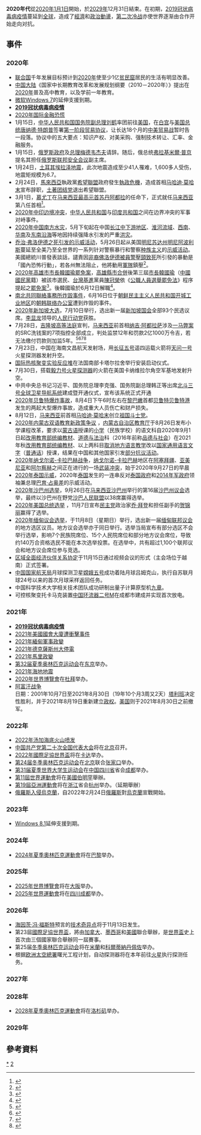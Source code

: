 {{DecadeTOC|2020}}

'''2020年代'''從[[2020年|2020年]][[1月1日|1月1日]]開始，於[[2029年|2029年]]12月31日結束。在初期，[[2019冠状病毒病疫情|2019冠状病毒病疫情]]蔓延到[[2019冠狀病毒病全球各地疫情|全球]]，造成了[[2019冠狀病毒病疫情對經濟的影響|經濟]]和[[2019冠状病毒病疫情对政治的影响|政治動盪]]，[[第二次冷战|第二次冷战]]亦使世界逐渐由合作开始走向对抗。

== 事件 ==
=== 2020年 ===
* [[联合国|联合国]]千年发展目标预计到[[2020年|2020年]]使至少1亿[[贫民窟|贫民窟]]居民的生活有明显改善。
* [[中国大陆|中国大陆]]《国家中长期教育改革和发展规划纲要（2010－2020年）》提出在[[2020年|2020年]]普及高中教育，以及学前一年教育。
* [[微软|微软]][[Windows_7|Windows 7]]的延伸支援到期。
* '''[[2019冠状病毒病疫情|2019冠状病毒病疫情]]'''
* [[2020年国际金融恐慌|2020年国际金融恐慌]]
* 1月15日，[[中华人民共和国国务院副总理|中华人民共和国国务院副总理]][[刘鹤|刘鹤]]率团前往[[美国|美国]]，在[[白宮|白宫]]与[[美国总统|美国总统]][[唐納·川普|唐纳德·特朗普]]签署[[中美贸易战|第一阶段贸易协议]]，让长达18个月的[[中美贸易战|中美贸易战]]暂时告一段落。协议中的五大要点：知识产权、对美采购、强制技术转让、汇率、金融服务。
* 1月15日，[[俄羅斯聯邦政府|俄罗斯政府]]及[[俄罗斯总理|总理]][[德米特里·阿纳托利耶维奇·梅德韦杰夫|梅德韦杰夫]]请辞。随后，俄总统[[弗拉基米尔·普京|弗拉基米爾·普京]]提名其担任[[俄羅斯聯邦安全會議|俄罗斯联邦安全会议]]副主席。
* 1月24日，[[2020年土耳其埃拉泽地震|土耳其埃拉泽地震]]，此次地震造成至少41人罹难，1,600多人受伤，地震矩规模为6.7。
* 2月24日，[[馬來西亞|馬來西亞]]執政黨[[希望聯盟|希望聯盟]]政府發生[[2020年马来西亚政治危机|執政危機]]，造成首相[[马哈迪·莫哈末|马哈迪·莫哈末]]宣布辞职，[[土著团结党|土著团结党]]退出希望聯盟。
* 3月1日，[[慕尤丁|慕尤丁]]在[[马来西亚最高元首|马来西亚最高元首]][[苏丹阿都拉|苏丹阿都拉]]的任命下，正式就任[[马来西亚|马来西亚]]第八任首相<ref>{{Cite web|title=◤慕尤丁任相◢ 13分钟仪式结束 慕尤丁首相大位 暂稳了 中國報|url=https://www.chinapress.com.my/20200301/%e2%97%a4%e6%85%95%e5%b0%a4%e4%b8%81%e4%bb%bb%e7%9b%b8%e2%97%a2-%e2%97%a4%e6%85%95%e5%b0%a4%e4%b8%81%e4%bb%bb%e7%9b%b8%e2%97%a2-13%e5%88%86%e9%92%9f%e4%bb%aa%e5%bc%8f%e7%bb%93%e6%9d%9f-%e6%85%95/|accessdate=2020-05-31|work=中國報 China Press|language=en-US|archive-date=2020-03-14|archive-url=https://web.archive.org/web/20200314124122/https://www.chinapress.com.my/20200301/%e2%97%a4%e6%85%95%e5%b0%a4%e4%b8%81%e4%bb%bb%e7%9b%b8%e2%97%a2-%e2%97%a4%e6%85%95%e5%b0%a4%e4%b8%81%e4%bb%bb%e7%9b%b8%e2%97%a2-13%e5%88%86%e9%92%9f%e4%bb%aa%e5%bc%8f%e7%bb%93%e6%9d%9f-%e6%85%95/|dead-url=no}}</ref>。
* [[2020年中印边境冲突|2020年中印边境冲突]]，[[中华人民共和国|中华人民共和国]]与[[印度|印度共和国]]之间在边界冲突的军事对峙事件。
* [[2020年中国南方水灾|2020年中国南方水灾]]，5月下旬起在中国[[长江中下游平原|长江中下游地区]]、[[淮河流域|淮河流域]]、[[中国西南地区|西南]]、[[华南地区|华南]]及[[中国东南地区|东南沿海]]等地因持续强降水引发的严重[[洪水|洪灾]]。
* [[乔治·弗洛伊德之死引发的示威活动|乔治·弗洛伊德之死引发的示威活动]]，5月26日起从美国[[明尼苏达州|明尼苏达州]][[明尼阿波利斯|明尼阿波利斯]]蔓延至全美乃至全世界的一系列针对警察暴行和警察[[种族主义|种族主义]]的[[喬治·佛洛伊德之死引發的示威列表|示威活动]]。美國總統川普發表談話，譴責因[[乔治·弗洛伊德之死|非裔佛洛伊德被員警壓頸致死]]所引發的暴動是「國內恐怖行動」，若各州無法阻止，他將動用[[軍隊|軍隊]]鎮壓<ref>{{cite news|url=https://www.whitehouse.gov/briefings-statements/statement-by-the-president-39/|title=Statement by the President|website=whitehouse|date=2020-06-01|accessdate=2020-06-02|archive-date=2020-06-02|archive-url=https://web.archive.org/web/20200602020020/https://www.whitehouse.gov/briefings-statements/statement-by-the-president-39/|dead-url=no}}</ref>。
*[[2020年高雄市市長韓國瑜罷免案|2020年高雄市市長韓國瑜罷免案]]，[[2010年中華民國縣市改制直轄市|高雄縣市合併]]後第三屆[[高雄市市長|市長]][[韓國瑜|韓國瑜]]（[[中國國民黨|中國國民黨]]籍）被該市選民、[[台灣基進|台灣基進]]黨員[[陳冠榮_(1980年)|陳冠榮]]依《[[公職人員選舉罷免法|公職人員選舉罷免法]]》程序提起之[[罷免|罷免案]]<ref>{{cite news |author1=陳朝福 |title=公辦電視罷免說明會 陳冠榮將唱獨角戲 |url=https://www.cna.com.tw/news/aipl/202005290224.aspx |accessdate=2021-01-21 |work=中央通訊社 |date=2020-05-29 |archive-date=2020-06-15 |archive-url=https://web.archive.org/web/20200615052928/https://www.cna.com.tw/news/aipl/202005290224.aspx |dead-url=no }}</ref>。後韓國瑜於6月12日解職<ref>{{cite news |author1=顧荃 |title=韓國瑜12日解職 陳其邁可望17日宣布辭官參選 |url=https://www.cna.com.tw/news/firstnews/202006115007.aspx |accessdate=2021-01-21 |work=中央通訊社 |date=2020-06-11 |archive-date=2020-09-27 |archive-url=https://web.archive.org/web/20200927202456/https://www.cna.com.tw/news/firstnews/202006115007.aspx |dead-url=no }}</ref>。
*[[南北共同聯絡事務所炸毀事件|南北共同聯絡事務所炸毀事件]]，6月16日位于[[朝鲜民主主义人民共和国|朝鲜民主主义人民共和国]][[開城工業地區|开城工业地区]]的[[南北共同聯絡事務所|朝韩联络办公室]]遭到炸毁的事件。
*[[2020年新加坡大選|2020年新加坡大选]]，7月10日举行，选出新一届[[新加坡國會|新加坡国会]]全部93个民选议席。[[李显龙|李显龙]]领导的[[人民行动党|人民行动党]]获胜。
*7月28日，[[吉隆坡高等法庭|吉隆坡高等法庭]]宣判，[[马来西亚|马来西亚]]前首相[[纳吉·阿都拉萨|纳吉·阿都拉萨]]涉及[[一马弊案|一马弊案]]的SRC洗钱案的7项指控全部成立，判处监禁12年和罚款2亿1000万令吉，若无法缴付罚款则加监5年。<ref>{{Cite news|title=马来西亚前总理纳吉布被判12年 其人其案四个看点|url=https://www.bbc.com/zhongwen/simp/world-53570411|newspaper=BBC News 中文|accessdate=2020-12-02|language=zh-hans|archive-date=2021-01-15|archive-url=https://web.archive.org/web/20210115123538/https://www.bbc.com/zhongwen/simp/world-53570411|dead-url=no}}</ref><ref>{{Cite web|title=纳吉共监72年 · 刑期同期执行 坐牢12年|url=https://www.sinchew.com.my/content/content_2315416.html|accessdate=2020-07-28|work=www.sinchew.com.my|archive-date=2021-01-20|archive-url=https://web.archive.org/web/20210120010103/https://www.sinchew.com.my/content/content_2315416.html|dead-url=no}}</ref><ref>{{cite news|url=https://www.straitstimes.com/asia/se-asia/ex-malaysian-pm-najib-found-guilty-on-one-count-of-abuse-of-power-in-1mdb-linked-graft|title=Ex-Malaysian PM Najib gets 12 years' jail in 1MDB-linked graft trial|website=[[The_Straits_Times|The Straits Times]]|date=28 July 2020|accessdate=2020-07-28|archive-date=2020-07-28|archive-url=https://web.archive.org/web/20200728034712/https://www.straitstimes.com/asia/se-asia/ex-malaysian-pm-najib-found-guilty-on-one-count-of-abuse-of-power-in-1mdb-linked-graft|dead-url=no}}</ref><ref>{{cite news|url=https://www.channelnewsasia.com/news/asia/malaysia-najib-razak-1mdb-trial-verdict-guilty-12967036|title=Former Malaysia PM Najib Razak sentenced to 12 years in jail following guilty verdict in 1MDB trial|website=[[Channel_NewsAsia|Channel NewsAsia]]|date=28 July 2020|accessdate=2020-07-28|archive-date=2020-07-29|archive-url=https://web.archive.org/web/20200729201236/https://www.channelnewsasia.com/news/asia/malaysia-najib-razak-1mdb-trial-verdict-guilty-12967036|dead-url=no}}</ref>
*7月23日，中国在海南文昌航天发射场，用[[长征五号|长征五号]]遥四运载火箭将[[天问一号|天问一号]]火星探测器发射升空。
*[[国际热核聚变实验反应堆|国际热核聚变实验反应堆]]在法国南部卡塔尔拉舍举行安装启动仪式。
*7月30日，搭载[[毅力号火星探测器|毅力号火星探测器]]的火箭在美国卡纳维拉尔角空军基地发射升空。
*中共中央总书记习近平、国务院总理李克强、国务院副总理韩正等出席[[北斗三号全球卫星导航系统|北斗三号全球卫星导航系统]]建成暨开通仪式，宣布该系统正式开通
*[[2020年貝魯特爆炸事故|2020年贝鲁特爆炸事故]]，8月4日下午6时左右在[[黎巴嫩|黎巴嫩]]首都[[贝鲁特|贝鲁特]][[貝魯特港|贝鲁特港]]发生的两起大型爆炸事故，造成重大人员伤亡和财产损失。
*8月12日，[[马来西亚|马来西亚]]前首相[[马哈迪·莫哈末|马哈迪·莫哈末]]创立[[祖国斗士党|祖国斗士党]]。
* [[2020年內蒙古雙語教育新政策爭議|2020年内蒙古双语教育新政策争议]] ，[[内蒙古自治区教育厅|内蒙古自治区教育厅]]于8月26日发布小学课程改革，要求以[[蒙古語|蒙古语]]授课的[[小學|小学]]（民族学校）的语文科自2020年9月1日起[[中华人民共和国教育部中小学统编教材|改用教育部统编教材]]、[[道德與法治|道德与法治]]科（2016年前称[[品德與社會|品德与社会]]）在2021年秋[[中华人民共和国教育部中小学统编教材|改用教育部统编教材]]、以上两科目[[中国地方语言教学|取消地方语言教学]]改以[[中华人民共和国国家通用语言文字法|国家通用语言文字]]（[[普通話|普通话]]）授课，结果在中国和其他国家引发[[2020年内蒙古双语教育新政策争议|部分抗议活动]]。
*[[2020年納戈爾諾-卡拉巴赫戰爭|2020年纳戈尔诺-卡拉巴赫战争]]，[[纳戈尔诺-卡拉巴赫|纳戈尔诺-卡拉巴赫]]地区在[[阿塞拜疆|阿塞拜疆]]、[[亞美尼亞|亚美尼亚]]和[[阿尔察赫共和国|阿尔察赫]]之间正在进行的一场[[武裝衝突|武装冲突]]，始于2020年9月27日的早晨
*[[2020年泰國示威|2020年泰国示威]]，2020年[[泰國|泰国]]发生的一连串反对[[泰國政府|泰国政府]]和[[2014年泰國政變|2014年军政府]]领袖兼总理[[巴育·占奥差|巴育·占奥差]]的示威活动。
*[[2020年沙巴州选举|2020年沙巴州选举]]，9月26日在[[马来西亚|马来西亚]][[沙巴州|沙巴州]]举行的第16届[[沙巴州议会|沙巴州议会]]选举，最终以沙巴州在野党[[國民聯盟|沙巴人民联盟]]以38席赢得选举。
* [[2020年美國總統選舉|2020年美国总统选举]] ，11月7日宣布[[民主党_(美国)|民主党]]政治家[[乔·拜登|乔·拜登]]和担任副手的[[賀錦麗|贺锦丽]]赢得了选举。
*[[2020年緬甸議會選舉|2020年缅甸议会选举]]，于11月8日（星期日）举行，选出新一届[[缅甸联邦议会|缅甸联邦议会]]的地方选区议员。地方议会选举亦于同日举行。选举当局宣布有部分选区不会举行选举，影响7个民族院席位、15个人民院席位和部分地方议会席位，导致约140万合资格选民不能在本次选举投票。在选举中，共有超过1,100个联邦议会和地方议会席位参与竞选。
*[[区域全面经济伙伴关系协定|区域全面经济伙伴关系协定]]于11月15日通过视频会议的形式（主会场位于越南）正式签署。
*[[中国国家航天局|中国国家航天局]]月球探测卫星[[嫦娥五号|嫦娥五号]]成功着陆月球吕姆克山，执行自苏联月球24号以来的首次月球采样返回任务。
*中国科学技术大学相关技术团队成功研制出量子计算原型机[[九章|九章]]。
*可控核聚变托卡马克装置[[中国环流器二号M|中国环流器二号M]]在成都市建成并实现首次放电。

=== 2021年 ===
* '''[[2019冠状病毒病疫情|2019冠状病毒病疫情]]'''
*[[2021年美國國會大廈遭衝擊事件|2021年美國國會大廈遭衝擊事件]]
*[[2021年緬甸軍事政變|2021年緬甸軍事政變]]
*[[2021年德克薩斯州大停電|2021年德克薩斯州大停電]]
*[[2021年馬里政變|2021年馬里政變]]
*[[2020年夏季奧林匹克運動會|第32届夏季奥林匹克运动会]]在[[东京|东京]]举办。
*[[2021年海地地震|2021年海地地震]]
*[[2020年世界博覽會|2020年世界博覽會]]在[[杜拜|杜拜]]举办。
*[[阿富汗战争|阿富汗战争]] 日期：2001年10月7日至2021年8月30日（19年10个月3周又2天）[[塔利班|塔利班]]决定性胜利，并于2021年8月19日重新建立[[阿富汗伊斯蘭酋長國|政权]]。[[美国|美国]]则于2021年8月30日之前撤军。

=== 2022年 ===
* [[2022年汤加海底火山喷发|2022年汤加海底火山喷发]]
*[[中国共产党第二十次全国代表大会|中国共产党第二十次全国代表大会]]将在[[北京|北京]]召开。
* [[2022年國際足協世界盃|2022年國際足協世界盃]]将在[[卡达|卡达]]举办。
* [[2022年冬季奥林匹克运动会|第24届冬季奥林匹克运动会]]在[[北京|北京]]联合[[张家口|张家口]]举办。
*[[2021年夏季世界大學運動會|第31届夏季]][[世界大學運動會|世界大学生运动会]]在[[中国|中国]][[四川省|四川省]]省会[[成都|成都]]举办。
* [[2022年世界運動會|第11屆世界運動會]]将在[[美國|美國]][[伯明罕_(阿拉巴馬州)|伯明罕]]舉辦。
* [[2022年亞洲運動會|第19屆亞洲運動會]]将在[[浙江|浙江]]省会[[杭州|杭州]]举办。（延期舉辦）
* [[2022年俄羅斯入侵烏克蘭|俄羅斯入侵烏克蘭]]，自2022年2月24日[[俄羅斯|俄羅斯]]對[[烏克蘭|烏克蘭]]宣戰開始。

=== 2023年 ===

* [[Windows_8.1|Windows 8.1]]延伸支援到期。

=== 2024年 ===

* [[2024年夏季奧林匹克運動會|2024年夏季奧林匹克運動會]]将在[[巴黎|巴黎]]举办。

=== 2025年 ===
*[[2025年世界博覽會|2025年世界博覽會]]将在[[大阪市|大阪]]举办。
*[[2025年世界運動會|2025年世界運動會]]将在[[四川|四川]][[成都|成都]]举办。

=== 2026年 ===

* [[海因茨·冯·福斯特|海因茨·冯·福斯特]]预言的[[技术奇异点|技术奇异点]]将于11月13日发生。
* 第23屆[[國際足協世界盃|國際足協世界盃]]，將由[[加拿大|加拿大]]、[[墨西哥|墨西哥]]和[[美國|美國]]聯合舉辦，是[[世界盃|世界盃]]史上首次由三個國家聯合舉辦同一屆賽事。
* 第25届[[冬季奥林匹克运动会|冬季奥林匹克运动会]]将在[[米蘭|米蘭]]和[[科爾蒂納丹佩佐|科爾蒂納丹佩佐]]举办。
* 根据[[欧洲太空總署|欧洲太空總署]]曙光工程计划，自动探测器将在本年前往[[火星|火星]]执行探测任务。

=== 2027年 ===

=== 2028年 ===
*[[2028年夏季奧林匹克運動會|2028年夏季奧林匹克運動會]]将在[[洛杉矶|洛杉矶]]举办。

=== 2029年 ===

== 參考資料 ==
{{Reflist|2}}

{{世紀|21}}
[[Category:2020年代|*]]
[[Category:21世紀各年代|2]]
